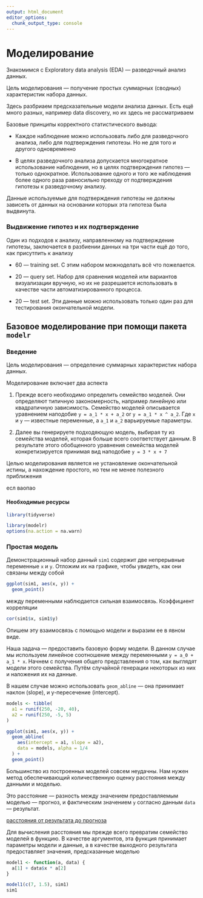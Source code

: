 ```yaml
---
output: html_document
editor_options: 
  chunk_output_type: console
---
```

# Моделирование

Знакомимся с Exploratory data analysis (EDA) --- разведочный анализ данных.

Цель моделирования --- получение простых суммарных (сводных) характеристик набора данных.

Здесь разбриаем предсказательные модели анализа данных. Есть ещё много разных, например data discovery, но их здесь не рассматриваем

Базовые принципы корректного статистического вывода:

* Каждое наблюдение можно использовать либо для разведочного анализа, либо для подтверждения гипотезы. Но не для того и другого одновременно

* В целях разведочного анализа допускается многократное использование наблюдения, но в целях подтверждения гипотез --- только однократное. Использование одного и того же наблюдения более одного раза равносильно преходу от подтверждения гипотезы к разведочному анализу.

Данные используемые для подтверждения гипотезы не должны зависеть от данных на основании которых эта гипотеза была выдвинута.

### Выдвижение гипотез и их подтверждение

Один из подходов к анализу, направленному на подтверждение гипотезы, заключается в разбиении данных на три части ещё до того, как присутпить к анализу

* $60%$ --- training set. С этим набором можноделать всё что пожелается.

* $20%$ --- query set. Набор для сравнения моделей или вариантов визуализации вручную, но их не разрешается использовать в качестве части автоматизированного процесса.

* $20%$ --- test set. Эти данные можно использовать только один раз для тестирования окончательной модели.

## Базовое моделирование при помощи пакета `modelr`
### Введение

Цель моделирования --- определение суммарных характеристик набора данных. 

Моделирование включает два аспекта

1. Прежде всего необходимо определить семейство моделей. Они определяют типичную закономерность, например линейную или квадратичную зависимость. Семейство моделей описывается уравнением наподобие `y = a_1 * x + a_2` or `y = a_1 * x ^ a_2`. Где `x` и `y` --- известные переменные, а `a_1` и `a_2` варьируемые параметры.

2. Далее вы генерируете подходяющую модель, выбирая ту из семейства моделей, которая больше всего соответствует данным. В результате этого обобщенного уравнения семейства моделей конкретизируется принимая вид наподобие `y = 3 * x + 7`

Целью моделирования является не установление окончательной истины, а нахождение простого, но тем не менее полезного приближения

есл ваопао 

#### Необходимые ресурсы

```r
library(tidyverse)

library(modelr)
options(na.action = na.warn)
```

### Простая модель

Демонстрационный набор данный `sim1` содержит две непрерывные переменные `x` и `y`. Отложим их на графике, чтобы увидеть, как они связаны между собой

```r
ggplot(sim1, aes(x, y)) +
  geom_point()
```

между переменными наблюдается сильная взаимосвязь. Коэффициент корреляции

```r
cor(sim1$x, sim1$y)
```

Опишем эту взаимосвязь с помощью модели и выразим ее в явном виде.

Наша задача --- предоставить базовую форму модели. В данном случае мы используем линейное соотношение между переменными `y = a_0 + a_1 * x`.
Начнем с получения общего представления о том, как выглядят модели этого семейства. Путём случайной генерации некоторых из них и наложения их на данные.

В нашем случае можно использовать `geom_abline` --- она принимает наклон (slope), и y-пересечение (intercept).

```r
models <- tibble(
  a1 = runif(250, -20, 40),
  a2 = runif(250, -5, 5)
)

ggplot(sim1, aes(x, y)) + 
  geom_abline(
    aes(intercept = a1, slope = a2), 
    data = models, alpha = 1/4
  ) +
  geom_point()
```

Большинство из построенных моделей совсем неудачны. Нам нужен метод обеспечивающий количественную оценку расстояния между данными и моделью.

Это расстояние --- разность между значением предоставляемым моделью --- прогноз, и фактическим значением `y` согласно данным `data` --- результат.

[расстояния от результата до прогноза](img/model.png)

Для вычисления расстояния мы прежде всего превратим семейство моделей в функцию. 
В качестве аргументов, эта функция принимает параметры модели и данные, а в качестве выходного результата предоставляет значения, предсказанные моделью

```r
model1 <- function(a, data) {
  a[1] + data$x * a[2]
}

model1(c(7, 1.5), sim1)
sim1
```

